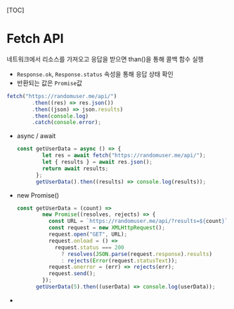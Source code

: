 [TOC]

# Fetch API

네트워크에서 리소스를 가져오고 응답을 받으면 than()을 통해 콜백 함수 실행

- `Response.ok`, `Response.status` 속성을 통해 응답 상태 확인
- 반환되는 값은 `Promise`값

```js
fetch("https://randomuser.me/api/")
        .then((res) => res.json())
        .then((json) => json.results)
        .then(console.log)
        .catch(console.error);
```

- async / await

  ```js
  const getUserData = async () => {
          let res = await fetch("https://randomuser.me/api/");
          let { results } = await res.json();
          return await results;
        };
        getUserData().then((results) => console.log(results));
  ```

- new Promise()

  ```js
  const getUserData = (count) =>
          new Promise((resolves, rejects) => {
            const URL = `https://randomuser.me/api/?results=${count}`;
            const request = new XMLHttpRequest();
            request.open("GET", URL);
            request.onload = () =>
              request.status === 200
                ? resolves(JSON.parse(request.response).results)
                : rejects(Error(request.statusText));
            request.onerror = (err) => rejects(err);
            request.send();
          });
        getUserData(5).then((userData) => console.log(userData));
  ```

- 

